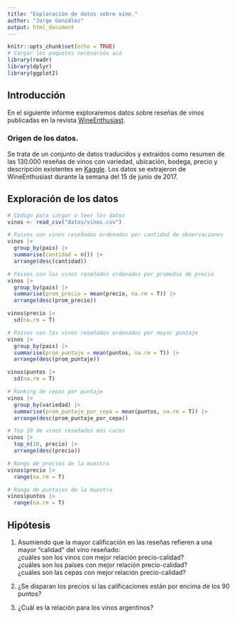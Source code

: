 ```yaml
---
title: "Exploración de datos sobre vino."
author: "Jorge González"
output: html_document
---
```



```r
knitr::opts_chunk$set(echo = TRUE)
# Cargar los paquetes necesarios acá
library(readr)
library(dplyr)
library(ggplot2)
```


## Introducción

En el siguiente informe exploraremos datos sobre reseñas de vinos publicadas en la revista [WineEnthusiast](http://www.winemag.com/?s=&drink_type=wine).

### Origen de los datos.
Se trata de un conjunto de datos traducidos y extraídos como resumen de las 130.000 reseñas de vinos con variedad, ubicación, bodega, precio y descripción existentes en  [Kaggle](https://www.kaggle.com/zynicide/wine-reviews). Los datos se extrajeron de WineEnthusiast durante la semana del 15 de junio de 2017.

## Exploración de los datos


```r
# Código para cargar o leer los datos
vinos <- read_csv("datos/vinos.csv")
```

```r
# Paises con vinos reseñados ordenados por cantidad de observaciones
vinos |> 
  group_by(pais) |> 
  summarise(cantidad = n()) |> 
  arrange(desc(cantidad))
```

```r
# Paises con los vinos reseñados ordenados por promedio de precio
vinos |> 
  group_by(pais) |> 
  summarise(prom_precio = mean(precio, na.rm = T)) |> 
  arrange(desc(prom_precio))
```

```r
vinos$precio |> 
  sd(na.rm = T)
```

```r
# Paises con los vinos reseñados ordenados por mayor puntaje
vinos |> 
  group_by(pais) |> 
  summarise(prom_puntaje = mean(puntos, na.rm = T)) |> 
  arrange(desc(prom_puntaje))
```

```r
vinos$puntos |> 
  sd(na.rm = T)
```

```r
# Ranking de cepas por puntaje
vinos |> 
  group_by(variedad) |> 
  summarise(prom_puntaje_por_cepa = mean(puntos, na.rm = T)) |> 
  arrange(desc(prom_puntaje_por_cepa))
```

```r
# Top 10 de vinos reseñados más caros 
vinos |> 
  top_n(10, precio) |> 
  arrange(desc(precio))
```

```r
# Rango de precios de la muestra
vinos$precio |> 
  range(na.rm = T)
```

```r
# Rango de puntajes de la muestra
vinos$puntos |> 
  range(na.rm = T)
```

## Hipótesis

#. Asumiendo que la mayor calificación en las reseñas refieren a una mayor "calidad" del vino reseñado:  
  ¿cuáles son los vinos con mejor relación precio-calidad?  
  ¿cuáles son los países con mejor relación precio-calidad?  
  ¿cuáles son las cepas con mejor relación precio-calidad?  

#. ¿Se disparan los precios si las calificaciones están por encima de los 90 puntos?  

#. ¿Cuál es la relación para los vinos argentinos?  



